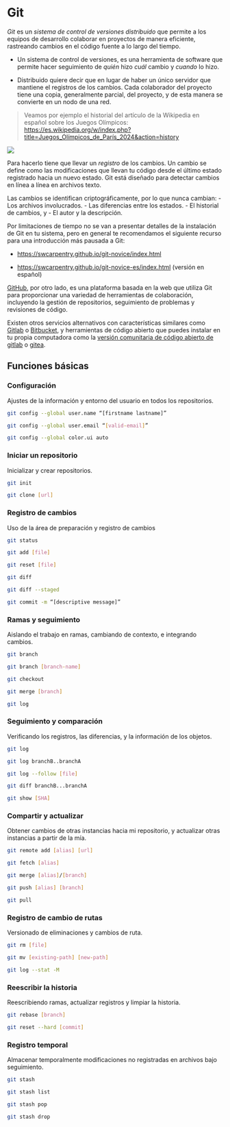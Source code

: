 # Git

*Git* es un *sistema de control de versiones* *distribuido* que permite a los equipos de desarrollo colaborar en proyectos de manera eficiente, rastreando cambios en el código fuente a lo largo del tiempo.

-   Un sistema de control de versiones, es una herramienta de software que permite hacer seguimiento de *quién* hizo *cuál* cambio y *cuando* lo hizo.

-   Distribuido quiere decir que en lugar de haber un único servidor que mantiene el registros de los cambios. Cada colaborador del proyecto tiene una copia, generalmente parcial, del proyecto, y de esta manera se convierte en un nodo de una red.

> Veamos por ejemplo el historial del artículo de la Wikipedia en español sobre los Juegos Olímpicos: <https://es.wikipedia.org/w/index.php?title=Juegos_Olímpicos_de_París_2024&action=history>

![](images/paste-1.png)

Para hacerlo tiene que llevar un *registro* de los cambios. Un cambio se define como las modificaciones que llevan tu código desde el último estado registrado hacia un nuevo estado. Git está diseñado para detectar cambios en línea a línea en archivos texto.

Las cambios se identifican criptográficamente, por lo que nunca cambian: - Los archivos involucrados. - Las diferencias entre los estados. - El historial de cambios, y - El autor y la descripción.

Por limitaciones de tiempo no se van a presentar detalles de la instalación de Git en tu sistema, pero en general te recomendamos el siguiente recurso para una introducción más pausada a Git:

-   <https://swcarpentry.github.io/git-novice/index.html>

-   <https://swcarpentry.github.io/git-novice-es/index.html> (versión en español)

[GitHub](https://github.com/), por otro lado, es una plataforma basada en la web que utiliza Git para proporcionar una variedad de herramientas de colaboración, incluyendo la gestión de repositorios, seguimiento de problemas y revisiones de código.

Existen otros servicios alternativos con características similares como [Gitlab](https://about.gitlab.com/) o [Bitbucket](https://bitbucket.org), y herramientas de código abierto que puedes instalar en tu propia computadora como la [versión comunitaria de código abierto de gitlab](https://about.gitlab.com/install/) o [gitea](https://about.gitea.com/).

## Funciones básicas

### Configuración

Ajustes de la información y entorno del usuario en todos los repositorios.

``` .bash
git config --global user.name “[firstname lastname]”

git config --global user.email “[valid-email]”

git config --global color.ui auto
```

### Iniciar un repositorio

Inicializar y crear repositorios.

``` .bash
git init

git clone [url]
```

### Registro de cambios

Uso de la área de preparación y registro de cambios

``` .bash
git status

git add [file]

git reset [file]

git diff

git diff --staged

git commit -m “[descriptive message]”
```

### Ramas y seguimiento

Aislando el trabajo en ramas, cambiando de contexto, e integrando cambios.

``` .bash
git branch

git branch [branch-name]

git checkout

git merge [branch]

git log
```

### Seguimiento y comparación

Verificando los registros, las diferencias, y la información de los objetos.

``` .bash
git log

git log branchB..branchA

git log --follow [file]

git diff branchB...branchA

git show [SHA]
```

### Compartir y actualizar

Obtener cambios de otras instancias hacia mi repositorio, y actualizar otras instancias a partir de la mía.

``` .bash
git remote add [alias] [url]

git fetch [alias]

git merge [alias]/[branch]

git push [alias] [branch]

git pull
```


### Registro de cambio de rutas

Versionado de eliminaciones y cambios de ruta.

``` .bash
git rm [file]

git mv [existing-path] [new-path]

git log --stat -M
```

### Reescribir la historia

Reescribiendo ramas, actualizar registros y limpiar la historia.

``` .bash
git rebase [branch]

git reset --hard [commit]
```

### Registro temporal

Almacenar temporalmente modificaciones no registradas en archivos bajo seguimiento.

``` .bash
git stash

git stash list

git stash pop

git stash drop
```
